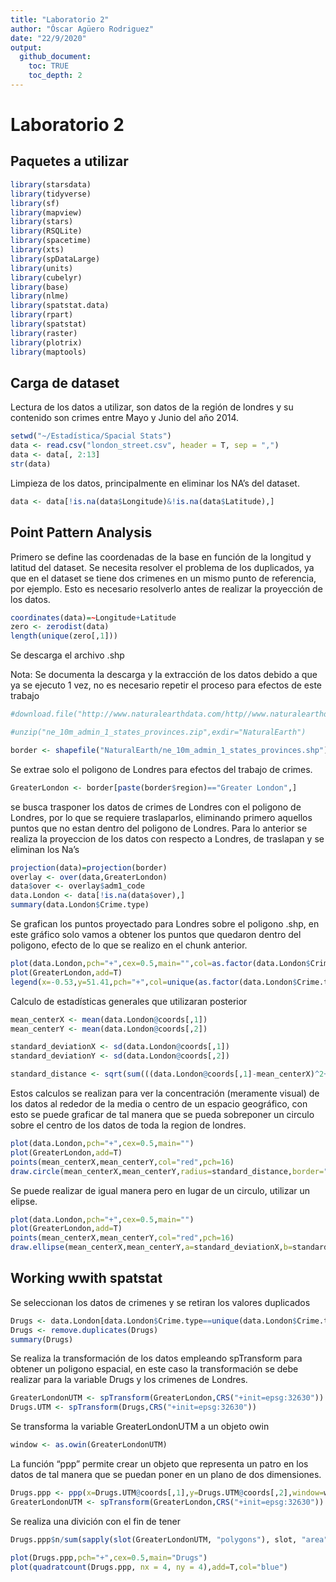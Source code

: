```yaml
---
title: "Laboratorio 2"
author: "Óscar Agüero Rodriguez"
date: "22/9/2020"
output: 
  github_document:
    toc: TRUE
    toc_depth: 2
---
```


# Laboratorio 2

## Paquetes a utilizar

```r
library(starsdata)
library(tidyverse)
library(sf)
library(mapview)
library(stars)
library(RSQLite)
library(spacetime)
library(xts)
library(spDataLarge)
library(units)
library(cubelyr)
library(base)
library(nlme)
library(spatstat.data)
library(rpart)
library(spatstat)
library(raster)
library(plotrix)
library(maptools)
```

## Carga de dataset

Lectura de los datos a utilizar, son datos de la región de londres y su contenido son crimes entre Mayo y Junio del año 2014.

```r
setwd("~/Estadística/Spacial Stats")
data <- read.csv("london_street.csv", header = T, sep = ",")
data <- data[, 2:13]
str(data)
```
Limpieza de los datos, principalmente en eliminar los NA's del dataset.
 
```r
data <- data[!is.na(data$Longitude)&!is.na(data$Latitude),]
```

## Point Pattern Analysis

Primero se define las coordenadas de la base en función de la longitud y latitud del dataset.
Se necesita resolver el problema de los duplicados, ya que en el dataset se tiene dos crimenes en un mismo punto de referencia, por ejemplo. Esto es necesario resolverlo antes de realizar la proyección de los datos.

```r
coordinates(data)=~Longitude+Latitude
zero <- zerodist(data)
length(unique(zero[,1]))
```

Se descarga el archivo .shp

Nota: Se documenta la descarga y la extracción de los datos debido a que ya se ejecuto 1 vez, no es necesario repetir el proceso para efectos de este trabajo

```r
#download.file("http://www.naturalearthdata.com/http//www.naturalearthdata.com/download/10m/cultural/ne_10m_admin_1_states_provinces.zip",destfile="ne_10m_admin_1_states_provinces.zip")

#unzip("ne_10m_admin_1_states_provinces.zip",exdir="NaturalEarth")

border <- shapefile("NaturalEarth/ne_10m_admin_1_states_provinces.shp")

```

Se extrae solo el poligono de Londres para efectos del trabajo de crimes.

```r
GreaterLondon <- border[paste(border$region)=="Greater London",]
```

se busca trasponer los datos de crimes de Londres con el poligono de Londres, por lo que se requiere traslaparlos, eliminando primero aquellos puntos que no estan dentro del poligono de Londres. Para lo anterior se realiza la proyeccion de los datos con respecto a Londres, de traslapan y se eliminan los Na's

```r
projection(data)=projection(border)
overlay <- over(data,GreaterLondon)
data$over <- overlay$adm1_code
data.London <- data[!is.na(data$over),]
summary(data.London$Crime.type)
```

Se grafican los puntos proyectado para Londres sobre el poligono .shp, en este gráfico solo vamos a obtener los puntos que quedaron dentro del poligono, efecto de lo que se realizo en el chunk anterior.

```r
plot(data.London,pch="+",cex=0.5,main="",col=as.factor(data.London$Crime.type))
plot(GreaterLondon,add=T)
legend(x=-0.53,y=51.41,pch="+",col=unique(as.factor(data.London$Crime.type)),legend=unique(data.London$Crime.type),cex=0.4)
```

Calculo de estadísticas generales que utilizaran posterior

```r
mean_centerX <- mean(data.London@coords[,1])
mean_centerY <- mean(data.London@coords[,2])

standard_deviationX <- sd(data.London@coords[,1])
standard_deviationY <- sd(data.London@coords[,2])

standard_distance <- sqrt(sum(((data.London@coords[,1]-mean_centerX)^2+(data.London@coords[,2]-mean_centerY)^2))/(nrow(data.London)))
```

Estos calculos se realizan para ver la concentración (meramente visual) de los datos al rededor de la media o centro de un espacio geográfico, con esto se puede graficar de tal manera que se pueda sobreponer un circulo sobre el centro de los datos de toda la region de londres.

```r
plot(data.London,pch="+",cex=0.5,main="")
plot(GreaterLondon,add=T)
points(mean_centerX,mean_centerY,col="red",pch=16)
draw.circle(mean_centerX,mean_centerY,radius=standard_distance,border="red",lwd=2)
```
Se puede realizar de igual manera pero en lugar de un circulo, utilizar un elipse.

```r
plot(data.London,pch="+",cex=0.5,main="")
plot(GreaterLondon,add=T)
points(mean_centerX,mean_centerY,col="red",pch=16)
draw.ellipse(mean_centerX,mean_centerY,a=standard_deviationX,b=standard_deviationY,border="red",lwd=2)
```

## Working wwith spatstat 

Se seleccionan los datos de crimenes y se retiran los valores duplicados

```r
Drugs <- data.London[data.London$Crime.type==unique(data.London$Crime.type)[3],]
Drugs <- remove.duplicates(Drugs)
summary(Drugs)
```
Se realiza la transformación de los datos empleando spTransform para obtener un poligono espacial, en este caso la transformación se debe realizar para la variable Drugs y los crimenes de Londres.

```r
GreaterLondonUTM <- spTransform(GreaterLondon,CRS("+init=epsg:32630"))
Drugs.UTM <- spTransform(Drugs,CRS("+init=epsg:32630"))

```

Se transforma la variable GreaterLondonUTM a un objeto owin

```r
window <- as.owin(GreaterLondonUTM)
```

La función "ppp" permite crear un objeto que representa un patro en los datos de tal manera que se puedan poner en un plano de dos dimensiones.

```r
Drugs.ppp <- ppp(x=Drugs.UTM@coords[,1],y=Drugs.UTM@coords[,2],window=window)
GreaterLondonUTM <- spTransform(GreaterLondon,CRS("+init=epsg:32630"))
```

Se realiza una divición con el fin de tener 
 
```r
Drugs.ppp$n/sum(sapply(slot(GreaterLondonUTM, "polygons"), slot, "area"))
```


```r
plot(Drugs.ppp,pch="+",cex=0.5,main="Drugs")
plot(quadratcount(Drugs.ppp, nx = 4, ny = 4),add=T,col="blue")
```






